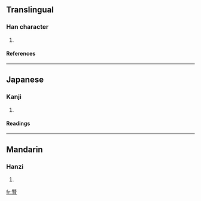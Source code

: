 ==Translingual==
===Han character===
{{Han char|rn=100|rad=生|as=09|sn=14|four=|canj=竹一月 (HMB)}}
# {{defn|Han|sort=生09}}
====References====
{{Han ref|kx=0755.201|dkj=21698|hdz=42579.070|uh=7527|ud=29991}}

----
==Japanese==
===Kanji===
{{ja-kanji|grade=|rs=生09}}
# {{defn|Japanese}} 
====Readings====
{{ja-readings|on=[[しん]] (shin), [[そん]] (son)|kun=[[おおい]] (ooi)|nanori=}}

----
==Mandarin==
===Hanzi===
{{cmn-hanzi|pin=[[sēn]] (sen1)|wg=sen<sup>1</sup>}}
# {{defn|Mandarin}}

[[fr:甧]]